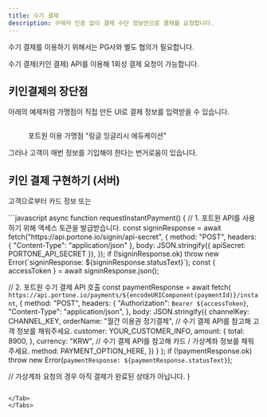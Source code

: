 ```yaml
---
title: 수기 결제
description: 구매자 인증 없이 결제 수단 정보만으로 결제를 요청합니다.
---
```




<Hint style="info">
수기 결제를 이용하기 위해서는 PG사와 별도 협의가 필요합니다.

</Hint>

수기 결제(키인 결제) API를 이용해 1회성 결제 요청이 가능합니다.

## 키인결제의 장단점

아래의 예제처럼 가맹점이 직접 만든 UI로 결제 정보를 입력받을 수 있습니다.

<figure><img src="https://openapi-documentation-poc.vercel.app/_next/image?url=%2F_next%2Fstatic%2Fmedia%2Fv2-user-guide-chaiport-merchant.ec3dd18c.png&#x26;w=3840&#x26;q=100" alt=""/><figcaption><p>포트원 이용 가맹점 "링글 잉글리시 에듀케이션"</p></figcaption></figure>

그러나 고객이 매번 정보를 기입해야 한다는 번거로움이 있습니다.

## 키인 결제 구현하기 (서버)

고객으로부터 카드 정보 또는

<Tabs>
<Tab title="Node.js">
```javascript
async function requestInstantPayment() {
  // 1. 포트원 API를 사용하기 위해 액세스 토큰을 발급받습니다.
  const signinResponse = await fetch("https://api.portone.io/signin/api-secret", {
    method: "POST",
    headers: { "Content-Type": "application/json" },
    body: JSON.stringify({ apiSecret: PORTONE_API_SECRET }),
  });
  if (!signinResponse.ok) throw new Error(`signinResponse: ${signinResponse.statusText}`);
  const { accessToken } = await signinResponse.json();

  // 2. 포트원 수기 결제 API 호출
  const paymentResponse = await fetch(
    `https://api.portone.io/payments/${encodeURIComponent(paymentId)}/instant`,
    {
      method: "POST",
      headers: {
        "Authorization": `Bearer ${accessToken}`,
        "Content-Type": "application/json",
      },
      body: JSON.stringify({
        channelKey: CHANNEL_KEY,
        orderName: "월간 이용권 정기결제",
        // 수기 결제 API를 참고해 고객 정보를 채워주세요.
        customer: YOUR_CUSTOMER_INFO,
        amount: {
          total: 8900,
        },
        currency: "KRW",
        // 수기 결제 API를 참고해 카드 / 가상계좌 정보를 채워주세요.
        method: PAYMENT_OPTION_HERE,
      })
    }
  );
  if (!paymentResponse.ok) throw new Error(`paymentResponse: ${paymentResponse.statusText}`);

  // 가상계좌 요청의 경우 아직 결제가 완료된 상태가 아닙니다.
}
```

</Tab>
</Tabs>
